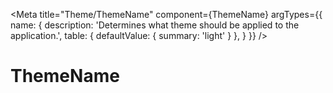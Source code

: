 
<Meta
  title="Theme/ThemeName"
  component={ThemeName}
  argTypes={{
    name: {
      description: 'Determines what theme should be applied to the application.',
      table: {
        defaultValue: { summary: 'light' }
      },
    }
  }}
/>

# ThemeName

<ArgsTable of={ThemeName} />

<Story name="Demo">
  <ThemeName name={ 'dark' } />
</Story>
